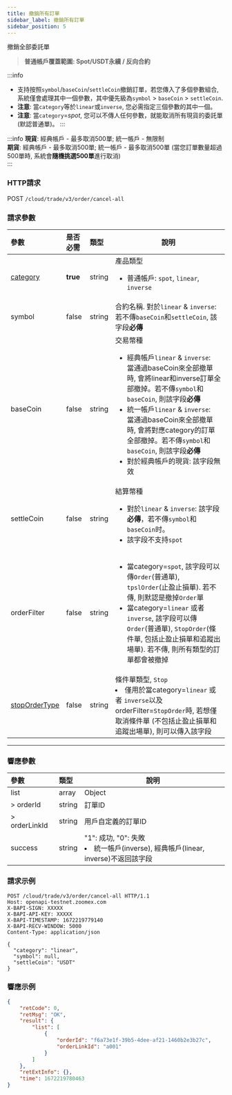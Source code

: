 ```yaml
---
title: 撤銷所有訂單
sidebar_label: 撤銷所有訂單
sidebar_position: 5
---
```

撤銷全部委託單
> **普通帳戶覆蓋範圍: Spot/USDT永續 / 反向合約**

:::info
- 支持按照`symbol`/`baseCoin`/`settleCoin`撤銷訂單，若您傳入了多個參數組合, 系統僅會處理其中一個參數，其中優先級為`symbol` > `baseCoin` > `settleCoin`.
- **注意**: 當`category`等於`linear`或`inverse`, 您必需指定三個參數的其中一個。
- **注意**: 當`category`=_spot_, 您可以不傳人任何參數，就能取消所有現貨的委託單 (默認普通單)。
:::

:::info
**現貨**: 經典帳戶 - 最多取消500單; 統一帳戶 - 無限制<br/>
**期貨**: 經典帳戶 - 最多取消500單; 統一帳戶 - 最多取消500單 (當您訂單數量超過500單時, 系統會**隨機挑選500單**進行取消)<br/>
:::


### HTTP請求
POST `/cloud/trade/v3/order/cancel-all`

### 請求參數
| 參數 | 是否必需 | 類型 | 說明|
|:----- |:-------|:-----|------ |
|[category](../enum#category) |**true** |string |產品類型 <ul><li>普通帳戶: `spot`, `linear`, `inverse`</li></ul> |
|symbol |false|string |合約名稱. 對於`linear` & `inverse`: 若不傳`baseCoin`和`settleCoin`, 該字段**必傳**|
|baseCoin |false|string |交易幣種 <ul><li>經典帳戶`linear` & `inverse`: <br/>當通過baseCoin來全部撤單時, 會將linear和inverse訂單全部撤掉。若不傳`symbol`和`baseCoin`, 則該字段**必傳**</li><li>統一帳戶`linear` & `inverse`: <br/>當通過baseCoin來全部撤單時, 會將對應category的訂單全部撤掉。若不傳`symbol`和`baseCoin`, 則該字段**必傳**</li><li>對於經典帳戶的現貨: 該字段無效</li></ul> |
|settleCoin |false|string |結算幣種 <ul><li>對於`linear` & `inverse`: 該字段**必傳**，若不傳`symbol`和`baseCoin`时。 </li><li>該字段不支持`spot`</li></ul> |
|orderFilter |false |string |<ul><li>當category=`spot`, 該字段可以傳`Order`(普通單), `tpslOrder`(止盈止損單). 若不傳, 則默認是撤掉`Order`單</li><li>當category=`linear` 或者 `inverse`, 該字段可以傳`Order`(普通單), `StopOrder`(條件單, 包括止盈止損單和追蹤出場單). 若不傳, 則所有類型的訂單都會被撤掉</li></ul>|
|[stopOrderType](../enum#stopordertype) |false |string |條件單類型, `Stop` <li>僅用於當category=`linear` 或者 `inverse`以及orderFilter=`StopOrder`時, 若想僅取消條件單 (不包括止盈止損單和追蹤出場單), 則可以傳入該字段</li>|

---

### 響應參數
| 參數 | 類型 | 說明|
|:----- |:-----|----- |
|list |array |Object|
|> orderId |string |訂單ID |
|> orderLinkId |string |用戶自定義的訂單ID |
|success |string |"1": 成功, "0": 失敗<li>統一帳戶(inverse), 經典帳戶(linear, inverse)不返回該字段</li>|

### 請求示例

```shell
POST /cloud/trade/v3/order/cancel-all HTTP/1.1
Host: openapi-testnet.zoomex.com
X-BAPI-SIGN: XXXXX
X-BAPI-API-KEY: XXXXX
X-BAPI-TIMESTAMP: 1672219779140
X-BAPI-RECV-WINDOW: 5000
Content-Type: application/json

{
  "category": "linear",
  "symbol": null,
  "settleCoin": "USDT"
}
```

### 響應示例
<Tabs>
<TabItem value="linear" label="Linear/Inverse">

```json
{
    "retCode": 0,
    "retMsg": "OK",
    "result": {
        "list": [
            {
                "orderId": "f6a73e1f-39b5-4dee-af21-1460b2e3b27c",
                "orderLinkId": "a001"
            }
        ]
    },
    "retExtInfo": {},
    "time": 1672219780463
}
```

</TabItem>

</Tabs>
